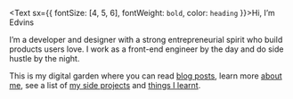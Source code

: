 <Text sx={{ fontSize: [4, 5, 6], fontWeight: `bold`, color: `heading` }}>Hi, I’m Edvins</Text>

I’m a developer and designer with a strong entrepreneurial spirit who build products users love. I work as a front-end engineer by the day and do side hustle by the night.

This is my digital garden where you can read <a href="/blog">blog posts</a>, learn more <a href="/about">about me</a>, see a list of <a href="/projects">my side projects</a> and <a href="/self-education">things I learnt</a>.
